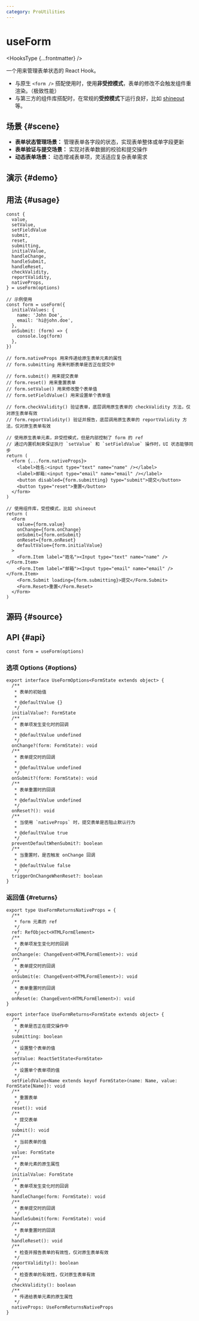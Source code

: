 ```yaml
---
category: ProUtilities
---
```


# useForm


<HooksType {...frontmatter} />

<Since version="1.7.0" />

一个用来管理表单状态的 React Hook。

- 与原生 `<form />` 搭配使用时，使用**非受控模式**，表单的修改不会触发组件重渲染。（极致性能）
- 与第三方的组件库搭配时，在常规的**受控模式**下运行良好，比如 [shineout](https://github.com/sheinsight/shineout-next) 等。

## 场景 \{#scene}

- **表单状态管理场景：** 管理表单各字段的状态，实现表单整体或单字段更新
- **表单验证与提交场景：** 实现对表单数据的校验和提交操作
- **动态表单场景：** 动态增减表单项，灵活适应复杂表单需求

## 演示 \{#demo}


<App />

## 用法 \{#usage}

```tsx
const {
  value,
  setValue,
  setFieldValue
  submit,
  reset,
  submitting,
  initialValue,
  handleChange,
  handleSubmit,
  handleReset,
  checkValidity,
  reportValidity,
  nativeProps,
} = useForm(options)

// 示例使用
const form = useForm({
  initialValues: {
    name: 'John Doe',
    email: 'hi@john.doe',
  },
  onSubmit: (form) => {
    console.log(form)
  },
})

// form.nativeProps 用来传递给原生表单元素的属性
// form.submitting 用来判断表单是否正在提交中

// form.submit() 用来提交表单
// form.reset() 用来重置表单
// form.setValue() 用来修改整个表单值
// form.setFieldValue() 用来设置单个表单值

// form.checkValidity() 验证表单，底层调用原生表单的 checkValidity 方法，仅对原生表单有效
// form.reportValidity() 验证并报告，底层调用原生表单的 reportValidity 方法，仅对原生表单有效

// 使用原生表单元素，非受控模式，但是内部控制了 form 的 ref
// 通过内置机制来保证执行 `setValue` 和 `setFieldValue` 操作时，UI 状态能够同步
return (
  <form {...form.nativeProps}>
    <label>姓名:<input type="text" name="name" /></label>
    <label>邮箱:<input type="email" name="email" /></label>
    <button disabled={form.submitting} type="submit">提交</button>
    <button type="reset">重置</button>
  </form>
)

// 使用组件库，受控模式，比如 shineout
return (
  <Form
    value={form.value}
    onChange={form.onChange}
    onSubmit={form.onSubmit}
    onReset={form.onReset}
    defaultValue={form.initialValue}
  >
    <Form.Item label="姓名"><Input type="text" name="name" /></Form.Item>
    <Form.Item label="邮箱"><Input type="email" name="email" /></Form.Item>
    <Form.Submit loading={form.submitting}>提交</Form.Submit>
    <Form.Reset>重置</Form.Reset>
  </Form>
)
```

## 源码 \{#source}


<Source />

## API \{#api}

```tsx
const form = useForm(options)
```

### 选项 Options \{#options}

```tsx
export interface UseFormOptions<FormState extends object> {
  /**
   * 表单的初始值
   *
   * @defaultValue {}
   */
  initialValue?: FormState
  /**
   * 表单项发生变化时的回调
   *
   * @defaultValue undefined
   */
  onChange?(form: FormState): void
  /**
   * 表单提交时的回调
   *
   * @defaultValue undefined
   */
  onSubmit?(form: FormState): void
  /**
   * 表单重置时的回调
   *
   * @defaultValue undefined
   */
  onReset?(): void
  /**
   * 当使用 `nativeProps` 时，提交表单是否阻止默认行为
   *
   * @defaultValue true
   */
  preventDefaultWhenSubmit?: boolean
  /**
   * 当重置时，是否触发 onChange 回调
   *
   * @defaultValue false
   */
  triggerOnChangeWhenReset?: boolean
}
```

### 返回值 \{#returns}

```tsx
export type UseFormReturnsNativeProps = {
  /**
   * form 元素的 ref
   */
  ref: RefObject<HTMLFormElement>
  /**
   * 表单项发生变化时的回调
   */
  onChange(e: ChangeEvent<HTMLFormElement>): void
  /**
   * 表单提交时的回调
   */
  onSubmit(e: ChangeEvent<HTMLFormElement>): void
  /**
   * 表单重置时的回调
   */
  onReset(e: ChangeEvent<HTMLFormElement>): void
}

export interface UseFormReturns<FormState extends object> {
  /**
   * 表单是否正在提交操作中
   */
  submitting: boolean
  /**
   * 设置整个表单的值
   */
  setValue: ReactSetState<FormState>
  /**
   * 设置单个表单项的值
   */
  setFieldValue<Name extends keyof FormState>(name: Name, value: FormState[Name]): void
  /**
   * 重置表单
   */
  reset(): void
  /**
   * 提交表单
   */
  submit(): void
  /**
   * 当前表单的值
   */
  value: FormState
  /**
   * 表单元素的原生属性
   */
  initialValue: FormState
  /**
   * 表单项发生变化时的回调
   */
  handleChange(form: FormState): void
  /**
   * 表单提交时的回调
   */
  handleSubmit(form: FormState): void
  /**
   * 表单重置时的回调
   */
  handleReset(): void
  /**
   * 检查并报告表单的有效性，仅对原生表单有效
   */
  reportValidity(): boolean
  /**
   * 检查表单的有效性，仅对原生表单有效
   */
  checkValidity(): boolean
  /**
   * 传递给表单元素的原生属性
   */
  nativeProps: UseFormReturnsNativeProps
}
```
